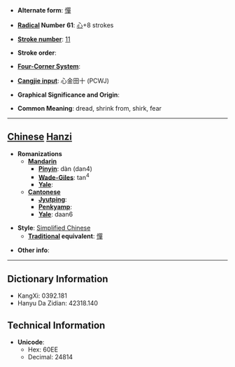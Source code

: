 * '''Alternate form''': [[憚]]

* '''[[Wiktionary:Chinese radical index| Radical]] Number 61''': [[Wiktionary:Chinese radical index 心|心]]+8 strokes

* '''[[Wiktionary:Chinese total strokes index|Stroke number]]''': [[Wiktionary:Chinese total strokes index 11|11]]

* '''Stroke order''': 

* '''[[Wiktionary:Chinese four corner index|Four-Corner System]]''': 

* '''[[Wiktionary:Chinese Cangjie index|Cangjie input]]''': 心金田十 (PCWJ)

* '''Graphical Significance and Origin''': 

* '''Common Meaning''': dread, shrink from, shirk, fear

----

== [[Chinese]] [[Hanzi]] ==

* '''Romanizations'''
** '''[[Mandarin]]'''
*** '''[[Pinyin]]''': dàn (dan4)
*** '''[[Wade-Giles]]''': tan<sup>4</sup>
*** '''[[Yale]]''': 
** '''[[Cantonese]]'''
*** '''[[Jyutping]]''':
*** '''[[Penkyamp]]''': 
*** '''[[Yale]]''': daan6

* '''Style''': [[Simplified Chinese]] 
** '''[[Traditional Chinese|Traditional]] equivalent''': [[憚]]

* '''Other info''': 

----

== Dictionary Information ==

* KangXi: 0392.181
* Hanyu Da Zidian: 42318.140

== Technical Information ==

* '''Unicode''':
** Hex: 60EE
** Decimal: 24814